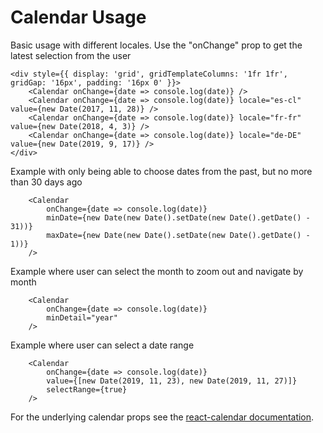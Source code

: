 # Calendar Usage

Basic usage with different locales. Use the "onChange" prop to get the latest selection from the user

```tsx
<div style={{ display: 'grid', gridTemplateColumns: '1fr 1fr', gridGap: '16px', padding: '16px 0' }}>
    <Calendar onChange={date => console.log(date)} />
    <Calendar onChange={date => console.log(date)} locale="es-cl" value={new Date(2017, 11, 28)} />
    <Calendar onChange={date => console.log(date)} locale="fr-fr" value={new Date(2018, 4, 3)} />
    <Calendar onChange={date => console.log(date)} locale="de-DE" value={new Date(2019, 9, 17)} />
</div>
```

Example with only being able to choose dates from the past, but no more than 30 days ago

```tsx
    <Calendar 
        onChange={date => console.log(date)}
        minDate={new Date(new Date().setDate(new Date().getDate() - 31))} 
        maxDate={new Date(new Date().setDate(new Date().getDate() - 1))} 
    />
```

Example where user can select the month to zoom out and navigate by month 

```tsx
    <Calendar 
        onChange={date => console.log(date)}
        minDetail="year"
    />
```

Example where user can select a date range

```tsx
    <Calendar 
        onChange={date => console.log(date)}
        value={[new Date(2019, 11, 23), new Date(2019, 11, 27)]}
        selectRange={true}
    />
```

For the underlying calendar props see the <a href="https://github.com/wojtekmaj/react-calendar#readme" target="_blank">react-calendar documentation</a>. 